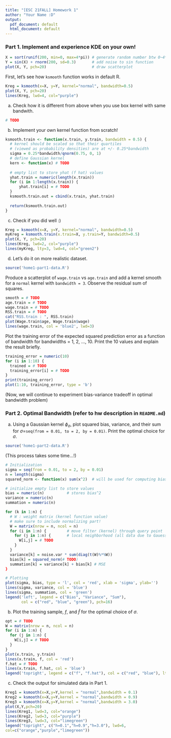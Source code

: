 ```yaml
---
title: "[ESC 21FALL] Homework 1"
author: "Your Name :D"
output:
  pdf_document: default
  html_document: default
---
```


### Part 1. Implement and experience KDE on your own!  
```r
X = sort(runif(200, min=0, max=4*pi)) # generate random number btw 0~4*pi
Y = sin(X) + rnorm(200, sd=0.3)       # add noise to sin function
plot(X, Y, pch=20)                    # draw scatterplot
```
  
First, let's see how `ksmooth` function works in default R.  
```r
Kreg = ksmooth(x=X, y=Y, kernel="normal", bandwidth=0.5)
plot(X, Y, pch=20)
lines(Kreg, lwd=4, col="purple")
```
  
(a) Check how it is different from above when you use box kernel with same bandwith.
```r
# TODO
```
  
(b) Implement your own kernel function from scratch!  
```r
ksmooth.train <- function(x.train, y.train, bandwidth = 0.5) {
  # kernel should be scaled so that their quartiles
  # (viewed as probability densities) are at +/- 0.25*bandwidth
  sigma = 0.25*bandwidth/qnorm(0.75, 0, 1)
  # define Gaussian kernel
  kern <- function(x) # TODO
  
  # empty list to store yhat (f hat) values
  yhat.train = numeric(length(x.train))
  for (i in 1:length(x.train)) {
      yhat.train[i] = # TODO
  }
  ksmooth.train.out = cbind(x.train, yhat.train)
  
  return(ksmooth.train.out)
}
```
  
(c) Check if you did well :)  
```r
Kreg = ksmooth(x=X, y=Y, kernel="normal", bandwidth=0.5)
myKreg = ksmooth.train(x.train=X, y.train=Y, bandwidth=0.5)
plot(X, Y, pch=20)
lines(Kreg, lwd=2, col="purple")
lines(myKreg, lty=3, lwd=4, col="green2")
```
  
(d) Let's do it on more realistic dataset.
```r
source('home1-part1-data.R')
```
  
Produce a scatterplot of `wage.train` vs `age.train` and add a kernel smooth for a `normal` kernel with `bandwidth = 3`. Observe the residual sum of squares.
```r
smooth = # TODO
age.train = # TODO
wage.train = # TODO
RSS.train = # TODO
cat("RSS.train : ", RSS.train)
plot(Wage.train$age, Wage.train$wage)
lines(wage.train, col = 'blue2', lwd=3)
```
  
Plot the training error of the expected squared prediction error as a function of bandwidth for bandwidths = 1, 2, ..., 10. Print the 10 values and explain the result briefly.
```r
training_error = numeric(10)
for (i in 1:10) {
  trained = # TODO
  training_error[i] = # TODO
}
print(training_error)
plot(1:10, training_error, type = 'b')
```
(Now, we will continue to experiment bias-variance tradeoff in optimal bandwidth problem)  
  
### Part 2. Optimal Bandwidth (refer to hw description in `README.md`)
(a) Using a Gaussian kernel $\phi_{\sigma}$, plot squared bias, variance, and their sum for $\sigma=$`seq(from = 0.01, to = 2, by = 0.01)`. Print the optimal choice for $\sigma$.
```r
source('home1-part2-data.R')
```
(This process takes some time...!)  
```r
# Initialization 
sigma = seq(from = 0.01, to = 2, by = 0.01)
n = length(sigma)
squared_norm <- function(x) sum(x^2)  # will be used for computing bias^2

# initialize empty list to store values
bias = numeric(n)          # stores bias^2
variance = numeric(n)
summation = numeric(n)

for (k in 1:n) {
  # W : weight matrix (kernel function value)
  # make sure to include normalizing part!
  W = matrix(nrow = n, ncol = n) 
  for (i in 1:n) {         # move filter (kernel) through query point
    for (j in 1:n) {       # local neighborhood (all data due to Gauessian kernel)
      W[i,j] = # TODO
    }
  }
  variance[k] = noise.var * sum(diag(t(W)%*%W))
  bias[k] = squared_norm(# TODO)
  summation[k] = variance[k] + bias[k] # MSE
}

# Plotting
plot(sigma, bias, type = 'l', col = 'red', xlab = 'sigma', ylab='')
lines(sigma, variance, col = 'blue')
lines(sigma, summation, col = 'green')
legend('left', legend = c("Bias", "Variance", "Sum"), 
       col = c("red", "blue", "green"), pch=16)
```
  
(b) Plot the training sample, $f$, and $\hat{f}$ for the optimal choice of $\sigma$.
```r
opt = # TODO
W = matrix(nrow = n, ncol = n)
for (i in 1:n) {
  for (j in 1:n) {
    W[i,j] = # TODO
  }
}
plot(x.train, y.train)
lines(x.train, f, col = 'red')
f.hat = # TODO
lines(x.train, f.hat, col = 'blue')
legend('topright', legend = c("f", "f.hat"), col = c("red", "blue"), lty = 1)
```
  
(c) Check the output for simulated data in Part 1.
```r
Kreg1 = ksmooth(x=X,y=Y,kernel = "normal",bandwidth = 0.1)
Kreg2 = ksmooth(x=X,y=Y,kernel = "normal",bandwidth = 0.9)
Kreg3 = ksmooth(x=X,y=Y,kernel = "normal",bandwidth = 3.0)
plot(X,Y,pch=20)
lines(Kreg1, lwd=3, col="orange")
lines(Kreg2, lwd=3, col="purple")
lines(Kreg3, lwd=3, col="limegreen")
legend("topright", c("h=0.1","h=0.9","h=3.0"), lwd=6,
col=c("orange","purple","limegreen"))
```